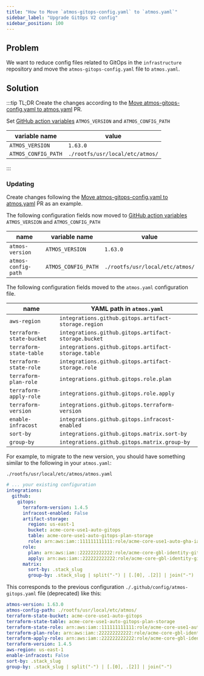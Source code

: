 ```yaml
---
title: "How to Move `atmos-gitops-config.yaml` to `atmos.yaml`"
sidebar_label: "Upgrade GitOps V2 config"
sidebar_position: 100
---
```


## Problem

We want to reduce config files related to GitOps in the `infrastructure` repository and move the `atmos-gitops-config.yaml` file to `atmos.yaml`.

## Solution

:::tip
TL;DR Create the changes according to the [Move atmos-gitops-config.yaml to atmos.yaml](https://github.com/cloudposse-examples/infra-demo-gitops/pull/6) PR.

Set [GitHub action variables](https://github.com/cloudposse-examples/infra-demo-gitops/settings/variables/actions) `ATMOS_VERSION` and `ATMOS_CONFIG_PATH`

| variable name       | value                           |
| ------------------- | ------------------------------- |
| `ATMOS_VERSION`     | `1.63.0`                        |
| `ATMOS_CONFIG_PATH` | `./rootfs/usr/local/etc/atmos/` |

:::

### Updating

Create changes following the [Move atmos-gitops-config.yaml to atmos.yaml](https://github.com/cloudposse-examples/infra-demo-gitops/pull/6) PR as an example.

The following configuration fields now moved to [GitHub action variables](https://github.com/cloudposse-examples/infra-demo-gitops/settings/variables/actions) `ATMOS_VERSION` and `ATMOS_CONFIG_PATH`

| name                | variable name       | value                           |
| ------------------- | ------------------- | ------------------------------- |
| `atmos-version`     | `ATMOS_VERSION`     | `1.63.0`                        |
| `atmos-config-path` | `ATMOS_CONFIG_PATH` | `./rootfs/usr/local/etc/atmos/` |

The following configuration fields moved to the `atmos.yaml` configuration file.

| name                     | YAML path in `atmos.yaml`                            |
| ------------------------ | ---------------------------------------------------- |
| `aws-region`             | `integrations.github.gitops.artifact-storage.region` |
| `terraform-state-bucket` | `integrations.github.gitops.artifact-storage.bucket` |
| `terraform-state-table`  | `integrations.github.gitops.artifact-storage.table`  |
| `terraform-state-role`   | `integrations.github.gitops.artifact-storage.role`   |
| `terraform-plan-role`    | `integrations.github.gitops.role.plan`               |
| `terraform-apply-role`   | `integrations.github.gitops.role.apply`              |
| `terraform-version`      | `integrations.github.gitops.terraform-version`       |
| `enable-infracost`       | `integrations.github.gitops.infracost-enabled`       |
| `sort-by`                | `integrations.github.gitops.matrix.sort-by`          |
| `group-by`               | `integrations.github.gitops.matrix.group-by`         |


For example, to migrate to the new version, you should have something similar to the following in your `atmos.yaml`:

`./rootfs/usr/local/etc/atmos/atmos.yaml`
```yaml
# ... your existing configuration
integrations:
  github:
    gitops:
      terraform-version: 1.4.5
      infracost-enabled: False
      artifact-storage:
        region: us-east-1
        bucket: acme-core-use1-auto-gitops
        table: acme-core-use1-auto-gitops-plan-storage
        role: arn:aws:iam::111111111111:role/acme-core-use1-auto-gha-iam-gitops-gha
      role:
        plan: arn:aws:iam::222222222222:role/acme-core-gbl-identity-gitops
        apply: arn:aws:iam::222222222222:role/acme-core-gbl-identity-gitops
      matrix:
        sort-by: .stack_slug
        group-by: .stack_slug | split("-") | [.[0], .[2]] | join("-")
```

This corresponds to the previous configuration `./.github/config/atmos-gitops.yaml` file (deprecated) like this:

```yaml
atmos-version: 1.63.0
atmos-config-path: ./rootfs/usr/local/etc/atmos/
terraform-state-bucket: acme-core-use1-auto-gitops
terraform-state-table: acme-core-use1-auto-gitops-plan-storage
terraform-state-role: arn:aws:iam::111111111111:role/acme-core-use1-auto-gha-iam-gitops-gha
terraform-plan-role: arn:aws:iam::222222222222:role/acme-core-gbl-identity-gitops
terraform-apply-role: arn:aws:iam::222222222222:role/acme-core-gbl-identity-gitops
terraform-version: 1.4.5
aws-region: us-east-1
enable-infracost: False
sort-by: .stack_slug
group-by: .stack_slug | split("-") | [.[0], .[2]] | join("-")
```
